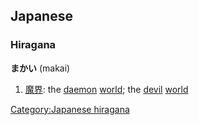 ==Japanese==

{{ja-attention|Hiragana header should be replaced with POS header|key=p}}

===Hiragana===
'''まかい''' (makai)

# [[魔界]]: the [[daemon]] [[world]]; the [[devil]] [[world]]

[[Category:Japanese hiragana]]
